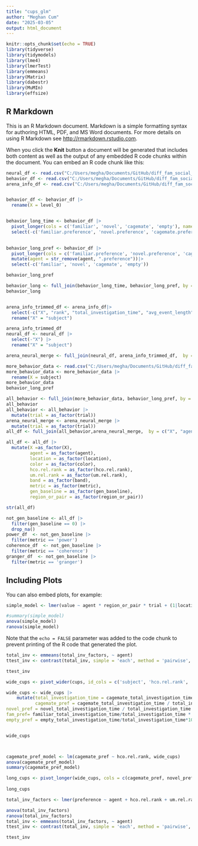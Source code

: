 ```yaml
---
title: "cups_glm"
author: "Meghan Cum"
date: "2025-03-05"
output: html_document
---
```


```r
knitr::opts_chunk$set(echo = TRUE)
library(tidyverse)
library(tidymodels)
library(lme4)
library(lmerTest)
library(emmeans)
library(Matrix)
library(dabestr)
library(MuMIn)
library(effsize)
```

## R Markdown

This is an R Markdown document. Markdown is a simple formatting syntax for authoring HTML, PDF, and MS Word documents. For more details on using R Markdown see <http://rmarkdown.rstudio.com>.

When you click the **Knit** button a document will be generated that includes both content as well as the output of any embedded R code chunks within the document. You can embed an R code chunk like this:

```r
neural_df <- read.csv("C:/Users/megha/Documents/GitHub/diff_fam_social_memory_ephys/pilot2/cups_phase4/ultra_long_neural_data.csv")
behavior_df <- read.csv("C:/Users/megha/Documents/GitHub/diff_fam_social_memory_ephys/pilot2/cups_phase4/behavior_dataframe.csv")
arena_info_df <- read.csv("C:/Users/megha/Documents/GitHub/diff_fam_social_memory_ephys/pilot2/cups_phase4/cups_dataframe.csv")


behavior_df <- behavior_df |>
  rename(X = level_0)


behavior_long_time <- behavior_df |>
  pivot_longer(cols = c('familiar', 'novel', 'cagemate', 'empty'), names_to = 'agent', values_to= 'Total Investigation')|>
  select(-c('familiar.preference', 'novel.preference', 'cagemate.preference', 'empty.prefernce'))
  

behavior_long_pref <- behavior_df |>
  pivot_longer(cols = c('familiar.preference', 'novel.preference', 'cagemate.preference', 'empty.prefernce'), names_to = 'agent', values_to= 'Preference') |>
  mutate(agent = str_remove(agent, ".preference"))|>
  select(-c('familiar', 'novel', 'cagemate', 'empty'))

behavior_long_pref

behavior_long <- full_join(behavior_long_time, behavior_long_pref, by = c("X", "agent", "total.cup.time"))
behavior_long



```  
  
         

```r
arena_info_trimmed_df <- arena_info_df|>
  select(-c("X", "rank", "total_investigation_time", "avg_event_length")) |>
  rename("X" = "subject")

arena_info_trimmed_df
neural_df <- neural_df |>
  select(-"X") |>
  rename("X" = "subject")

arena_neural_merge <- full_join(neural_df, arena_info_trimmed_df,  by = c("X", "agent"))

```
```r
more_behavior_data <- read.csv("C:/Users/megha/Documents/GitHub/diff_fam_social_memory_ephys/pilot2/cups_phase4/event_data.csv")
more_behavior_data <- more_behavior_data |>
  rename(X = subject)
more_behavior_data
behavior_long_pref

all_behavior <- full_join(more_behavior_data, behavior_long_pref, by = c("X", "agent"))
all_behavior
all_behavior <- all_behavior |>
  mutate(trial = as_factor(trial))
arena_neural_merge <- arena_neural_merge |>
  mutate(trial = as_factor(trial))
all_df <- full_join(all_behavior,arena_neural_merge,  by = c("X", "agent", "trial"))

```
```r


all_df <- all_df |>
  mutate(X =as_factor(X),
         agent = as_factor(agent),
         location = as_factor(location),
         color = as_factor(color),
         hco.rel.rank = as_factor(hco.rel.rank),
         um.rel.rank = as_factor(um.rel.rank),
         band = as_factor(band),
         metric = as_factor(metric),
         gen_baseline = as_factor(gen_baseline),
         region_or_pair = as_factor(region_or_pair))

str(all_df)

not_gen_baseline <- all_df |>
  filter(gen_baseline == 0) |>
  drop_na()
power_df  <- not_gen_baseline |>
  filter(metric == 'power')
coherence_df  <- not_gen_baseline |>
  filter(metric == 'coherence')
granger_df  <- not_gen_baseline |>
  filter(metric == 'granger')
```

## Including Plots

You can also embed plots, for example:

```r
simple_model <- lmer(value ~ agent * region_or_pair * trial + (1|location) + (1|color) + (1|X), power_df)

#summary(simple_model)
anova(simple_model)
ranova(simple_model)

```

Note that the `echo = FALSE` parameter was added to the code chunk to prevent printing of the R code that generated the plot.

```r
total_inv <- emmeans(total_inv_factors, ~ agent)
ttest_inv <- contrast(total_inv, simple = 'each', method = 'pairwise', adjust = 'holm')

ttest_inv

```

```r

wide_cups <- pivot_wider(cups, id_cols = c('subject', 'hco.rel.rank', 'um.rel.rank'), names_from ='agent', values_from =  c('total_investigation_time', 'num_events', 'avg_event_length'), names_glue = "{agent}_{.value}") 

wide_cups <- wide_cups |>
    mutate(total_investigation_time = cagemate_total_investigation_time + familiar_total_investigation_time+ novel_total_investigation_time+ empty_total_investigation_time,
           cagemate_pref = cagemate_total_investigation_time / total_investigation_time * 100,
novel_pref = novel_total_investigation_time / total_investigation_time * 100,
fam_pref= familiar_total_investigation_time/total_investigation_time * 100,
empty_pref = empty_total_investigation_time/total_investigation_time*100, .before = 2)


wide_cups



cagemate_pref_model <- lm(cagemate_pref ~ hco.rel.rank, wide_cups)
anova(cagemate_pref_model)
summary(cagemate_pref_model)
```

```r

long_cups <- pivot_longer(wide_cups, cols = c(cagemate_pref, novel_pref, fam_pref), names_to = "agent", values_to = "preference")
                          
long_cups

total_inv_factors <- lmer(preference ~ agent + hco.rel.rank + um.rel.rank + (1|subject), long_cups)

anova(total_inv_factors)
ranova(total_inv_factors)
total_inv <- emmeans(total_inv_factors, ~ agent)
ttest_inv <- contrast(total_inv, simple = 'each', method = 'pairwise', adjust = 'holm')

ttest_inv
```

